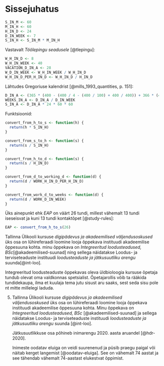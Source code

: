 # Sissejuhatus {-}
```r
S_IN_M <- 60
M_IN_H <- 60
H_IN_D <- 24
D_IN_WEEK <- 7
S_IN_H <- S_IN_M * M_IN_H
```

Vastavalt *Töölepingu seadusele* [@tlepingu]:

```r
W_H_IN_D <- 8
W_H_IN_WEEK <- 40
VACATION_D_IN_A <- 28
W_D_IN_WEEK <- W_H_IN_WEEK / W_H_IN_D
W_H_IN_D_PER_H_IN_D <- W_H_IN_D / H_IN_D
```

Lähtudes Gregoriuse kalendrist [@mills_1993_quantities, p. 151]:

```r
D_IN_A <- (365 * (400 - (400 / 4 - (400 / 100) + 400 / 400)) + 366 * (400 / 4 - (400 / 100) + 400 / 400)) / 400
WEEKS_IN_A <- D_IN_A / D_IN_WEEK
S_IN_A <- D_IN_A * 24 * 60 * 60
```

Funktsioonid:

```r
convert_from_h_to_s <- function(h) {
  return(h * S_IN_H)
}

convert_from_s_to_h <- function(s) {
  return(s / S_IN_H)
}

convert_from_h_to_d <- function(s) {
  return(s / H_IN_D)
}

convert_from_d_to_working_d <- function(d) {
  return(d / WORK_H_IN_D_PER_H_IN_D)
}

convert_from_work_d_to_weeks <- function(d) {
  return(d / WORK_D_IN_WEEK)
}
```

Üks ainepunkt ehk *EAP* on väärt 26 tundi, millest vähemalt 13 tundi iseseisvat ja kuni 13 tundi kontaktõpet [@study-rules]:

```r
EAP <- convert_from_h_to_s(26)
```

Tallinna Ülikooli kursuse *digipädevus ja akadeemilised väljendusoskused* üks osa on lühireferaadi loomine looja õppekava instituudi akadeemilise õppesuuna kohta. minu õppekava on *Integreeritud loodusteadused, BSc*[@akadeemilised-suunad] ning sellega näidatakse Loodus- ja terviseteaduste instituudi *loodusteaduste ja jätkusuutliku arengu* suunda[@int-loo].

Integreeritud loodusteaduste õppekavas oleva üldbioloogia kursuse õpetaja tundub olevat oma valdkonnas spetsialist. Õpetajarollis võib ta rääkida tundidekaupa, ilma et kuulaja tema jutu sisust aru saaks, sest seda sisu pole nt mitte millelegi laduda. 

5.  Tallinna Ülikooli kursuse *digipädevus ja akadeemilised väljendusoskused* üks osa on lühireferaadi loomine looja õppekava instituudi akadeemilise õppesuuna kohta. Minu õppekava on *Integreeritud loodusteadused, BSc* [@akadeemilised-suunad] ja sellega näidatakse Loodus- ja terviseteaduste instituudi *loodusteaduste ja jätkusuutliku arengu* suunda [@int-loo].

    Jätkusuutlikkuse osa põhineb inimarengu 2020. aasta aruandel [@hdr-2020].
    
    Inimeste oodatav eluiga on veidi suurenenud ja püsib praegu paigal või näitab kerget langemist [@oodatav-eluiga]. See on vähemalt 74 aastat ja see tähendab vähemalt 74-aastast elukestvat õppimist.
